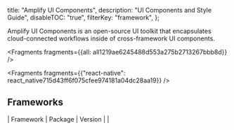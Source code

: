   title: "Amplify UI Components",
  description: "UI Components and Style Guide",
  disableTOC: "true",
  filterKey: "framework",
};

Amplify UI Components is an open-source UI toolkit that encapsulates cloud-connected workflows inside of cross-framework UI components.


<Fragments fragments={{all: all1219ae6245488d553a275b2713267bbb8d}} />


<Fragments
  fragments={{"react-native": react_native715d43ff6f075cfee974181a04dc28aa19}}
/>

## Frameworks

| Framework | Package | Version | |
